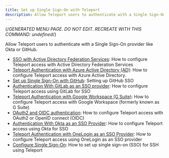 ```yaml
---
title: Set up Single Sign-On with Teleport
description: Allow Teleport users to authenticate with a Single Sign-On provider like Okta or GitHub.
---
```


{/*GENERATED MENU PAGE. DO NOT EDIT. RECREATE WITH THIS COMMAND:
undefined*/}

Allow Teleport users to authenticate with a Single Sign-On provider like Okta or GitHub.

- [SSO with Active Directory Federation Services](sso/adfs.mdx): How to configure Teleport access with Active Directory Federation Services
- [Teleport Authentication with Azure Active Directory (AD)](sso/azuread.mdx): How to configure Teleport access with Azure Active Directory.
- [Set up Single Sign-On with GitHub](sso/github-sso.mdx): Setting up GitHub SSO
- [Authentication With GitLab as an SSO provider](sso/gitlab.mdx): How to configure Teleport access using GitLab for SSO
- [Teleport Authentication with Google Workspace (G Suite)](sso/google-workspace.mdx): How to configure Teleport access with Google Workspace (formerly known as G Suite)
- [OAuth2 and OIDC authentication](sso/oidc.mdx): How to configure Teleport access with OAuth2 or OpenID connect (OIDC)
- [Authentication With Okta as an SSO Provider](sso/okta.mdx): How to configure Teleport access using Okta for SSO
- [Teleport Authentication with OneLogin as an SSO Provider](sso/one-login.mdx): How to configure Teleport access using OneLogin as an SSO provider
- [Configure Single Sign-On](sso/overview.mdx): How to set up single sign-on (SSO) for SSH using Teleport
